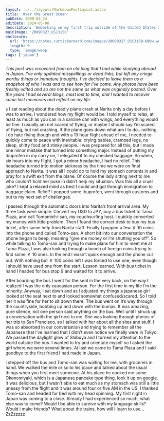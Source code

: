 ```yaml
---
layout: ../../layouts/MarkdownPostLayout.astro
title: 'Over the Great Ocean'
pubDate: 2009-03-24
editDate: 2024-05-08
description: 'Embarking on my first trip outside of the United States and it was to study abroad in Tokyo for 5 months.'
mainImage: '20090327_DSC3158'
enclosure:
  url: 'https://notes.curtisbarnard.com/images/20090327_DSC3158-600w.webp'
  length: 0
  type: 'image/webp'
tags: ['japan']
---
```



_This post was recovered from an old blog that I had while studying abroad in Japan. I've only updated misspellings or dead links, but left any cringe worthy things or immature thoughts. I've decided to leave them as a snapshot of who I was and to see how far I've come. Any photos have been freshly edited and so are not the same as what was originally posted. Over the years I had several blogs, most lost to time, and I wanted to recover some lost memories and reflect on my life._

<DropCap letter='A' />s I sat reading about the deadly plane crash at Narita only a day before I was
to arrive, I wondered how my flight would be. I told myself to relax, at least as much as you can in
a sardine can with wings, and everything would be fine. I usually am not scared of flying, or maybe
I should say I’m scared of flying, but not crashing. If the plane goes down what am I to do…nothing.
I do hate flying though and with a 10 hour flight ahead of me, I needed to quickly come to peace
with inevitable: crying babies, cramped legs, no sleep, shitty food and stinky people. I was
prepared for all this, but I made one minor mistake that turned into something major. Instead of
putting my Ibuprofen in my carry on, I relegated it to my checked baggage. So when, six hours into
my flight, I got a minor headache, I had no relief. This headache turned into motion sickness by the
time we were on final approach to Narita. It was all I could do to hold my stomach contents in and
pray for a swift exit from the plane. Of course the lady sitting next to me who couldn’t hold her
puke in didn’t help my situation. Was this all a cruel joke? I kept a relaxed mind as best I could
and got through immigration to baggage claim. Relief! I popped some Ibuprofen, went through customs
and out to my next set of challenges.

I passed through the automatic doors into Narita’s front arrival area. My three task were simple: Convert my USD to JPY, buy a bus ticket to Tama Plaza, and call Tomomichi-san, my couchsurfing host. I quickly converted my money with little problem. Then I found the correct desk to buy my bus ticket, after some help from Narita staff. Finally I popped a few ￥ 10 coins into the phone and called Tomo-san. A short bit into our conversation the phone began to beep, meaning “give me money or I’m shutting you off”. So while talking to Tomo-san and trying to make plans for him to meet me at Tama Plaza, I was also looking through a bunch of foreign coins trying to find some ￥ 10 ones. In the end I wasn’t quick enough and the phone cut out. With nothing but ￥ 100 coins left I was forced to use one, even though I should have used one from the start. Lesson learned. With bus ticket in hand I headed for bus stop 9 and waited for it to arrive.

<ImageFrame
  imgPath='20090329_DSC3366'
  altText='A man wearing a leather jacket and holding a leather bag waits on the curb to cross the street'
  borderText='SHIBUYA, TOKYO, JAPAN 2009-03-29'
/>

<ImageFrame
  imgPath='20090327_DSC3158'
  altText='A Japanese couple wearing large sunglasses at night look at the city lights around them'
  borderText='SHIBUYA, TOKYO, JAPAN 2009-03-27'
/>

After boarding the bus I went for the seat in the very back, on the way I realized I was the only caucasian person. For the first time in my life I’m the minority. Anyway, I sat down and as I adjusted my things a japanese girl looked at the seat next to and looked somewhat confused/scared. So I told her it was fine for her to sit down there. The bus went on it’s way through the countryside, bobbing up and down with the bumps. It was amazing, pure silence, not one person said anything on the bus. Well until I struck up a conversation with the girl next to me. She was looking through photos of her trip to San Francisco, so I talked with her about all the sites and stuff. I was so absorbed in our conversation and trying to remember all the Japanese that I’ve learned that I didn’t even notice we finally were in Tokyo. We passed the daylight glow of Shibuya and I turned my attention to the world outside the bus. I wanted to try and orientate myself so I asked the girl where we were several times. At last we came to Tama Plaza and I said goodbye to the first friend I had made in Japan.

<ImageFrame
  imgPath='20090326_DSC3023'
  altText='A middle aged Japanese man smiles at the camera'
  borderText='TOMOMICHI-SAN 2009-03-26'
/>

I stepped off the bus and Tomo-san was waiting for me, with groceries in hand. We walked the mile or so to his place and talked about the usual things when you first meet someone. At his place he cooked me some Okonomiyaki, which is a Japanese pancake type thing, look it up on google. It was delicious, but I wasn’t able to eat much as my stomach was still a little uneasy from the flight and it was around four or five AM in the US. I thanked Tomo-san and headed for bed with my head spinning. My first night in Japan was coming to a close. Already I had experienced so much, what else was to come? Would I be able to survive with my language skills? Would I make friends? What about the trains, how will I learn to use…ZzZzzzzz
